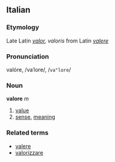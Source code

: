 ==Italian==
===Etymology===
Late Latin ''[[valor]], valoris'' from Latin ''[[valere]]''
===Pronunciation===
valóre, /vaˈlore/, /<tt>va"lore</tt>/
===Noun===
'''valore''' ''m''

# [[value]]
# [[sense]], [[meaning]]

===Related terms===
*[[valere]]
*[[valorizzare]]